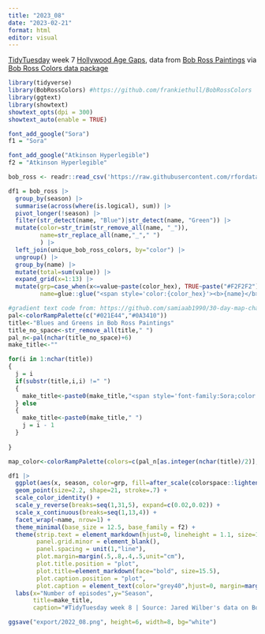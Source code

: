 ```yaml
---
title: "2023_08"
date: "2023-02-21"
format: html
editor: visual
---
```


[TidyTuesday](https://github.com/rfordatascience/tidytuesday) week 7 [Hollywood Age Gaps](Bob Ross Paintings), data from [Bob Ross Paintings](https://github.com/jwilber/Bob_Ross_Paintings/blob/master/data/bob_ross_paintings.csv) via [Bob Ross Colors data package](https://github.com/frankiethull/BobRossColors)

```r
library(tidyverse)
library(BobRossColors) #https://github.com/frankiethull/BobRossColors
library(ggtext)
library(showtext)
showtext_opts(dpi = 300)
showtext_auto(enable = TRUE)
```

```r
font_add_google("Sora")
f1 = "Sora"

font_add_google("Atkinson Hyperlegible")
f2 = "Atkinson Hyperlegible"
```

```r
bob_ross <- readr::read_csv('https://raw.githubusercontent.com/rfordatascience/tidytuesday/master/data/2023/2023-02-21/bob_ross.csv')
```

```r
df1 = bob_ross |>
  group_by(season) |>
  summarise(across(where(is.logical), sum)) |>
  pivot_longer(!season) |>
  filter(str_detect(name, "Blue")|str_detect(name, "Green")) |>
  mutate(color=str_trim(str_remove_all(name, "_")),
         name=str_replace_all(name,"_"," ")
         ) |>
  left_join(unique_bob_ross_colors, by="color") |>
  ungroup() |>
  group_by(name) |>
  mutate(total=sum(value)) |>
  expand_grid(x=1:13) |>
  mutate(grp=case_when(x<=value~paste(color_hex), TRUE~paste("#F2F2F2")),
         name=glue::glue("<span style='color:{color_hex}'><b>{name}</b><br>{total} episodes</span>"))
```


```r
#gradient text code from: https://github.com/samiaab1990/30-day-map-challenge/blob/main/lines/netherlands_bike_map.R
pal<-colorRampPalette(c("#021E44","#0A3410"))
title<-"Blues and Greens in Bob Ross Paintings"
title_no_space<-str_remove_all(title," ")
pal_n<-pal(nchar(title_no_space)+6)
make_title<-""

for(i in 1:nchar(title))
{
  j = i 
  if(substr(title,i,i) !=" ")
  {
    make_title<-paste0(make_title,"<span style='font-family:Sora;color:",pal_n[j],";'>",substr(title,i,i),"</span>")
  } else
  {
    make_title<-paste0(make_title," ")
    j = i - 1
  }
  
}

map_color<-colorRampPalette(colors=c(pal_n[as.integer(nchar(title)/2)],"#FFFFFF"))(10)[2]
```

```r
df1 |>
  ggplot(aes(x, season, color=grp, fill=after_scale(colorspace::lighten(color,.3)))) +
  geom_point(size=2.2, shape=21, stroke=.7) +
  scale_color_identity() +
  scale_y_reverse(breaks=seq(1,31,5), expand=c(0.02,0.02)) +
  scale_x_continuous(breaks=seq(1,13,4)) +
  facet_wrap(~name, nrow=1) +
  theme_minimal(base_size = 12.5, base_family = f2) +
  theme(strip.text = element_markdown(hjust=0, lineheight = 1.1, size=12),
        panel.grid.minor = element_blank(),
        panel.spacing = unit(1,"line"),
        plot.margin=margin(.5,.8,.4,.5,unit="cm"),
        plot.title.position = "plot",
        plot.title=element_markdown(face="bold", size=15.5),
        plot.caption.position = "plot",
        plot.caption = element_text(color="grey40",hjust=0, margin=margin(t=10))) +
  labs(x="Number of episodes",y="Season",
       title=make_title,
       caption="#TidyTuesday week 8 | Source: Jared Wilber's data on Bob Ross Paintings via @frankiethull Bob Ross Colors data package")

ggsave("export/2022_08.png", height=6, width=8, bg="white")
```

